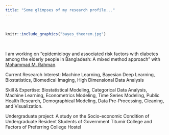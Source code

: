 ```yaml
---
title: "Some glimpses of my research profile..."
---
```


<br>

```r
knitr::include_graphics("bayes_theorem.jpg")
```

<br>

I am working on "epidemiology and associated risk factors with diabetes among the elderly people in Bangladesh: A mixed method approach" with [Mohammad M. Rahman](https://scholar.google.com/citations?user=IMj8eEcAAAAJ).

Current Research Interest: Machine Learning, Bayesian Deep Learning, Biostatistics, Biomedical Imaging, High Dimensional Data Analysis

Skill & Expertise: Biostatistical Modeling, Categorical Data Analysis, Machine Learning, Econometrics Modeling, Time Series Modeling, Public Health Research, Demographical Modeling, Data Pre-Processing, Cleaning, and Visualization.

Undergraduate project: A study on the Socio-economic Condition of Undergraduate Resident Students of Government Titumir College and Factors of Preferring College Hostel
